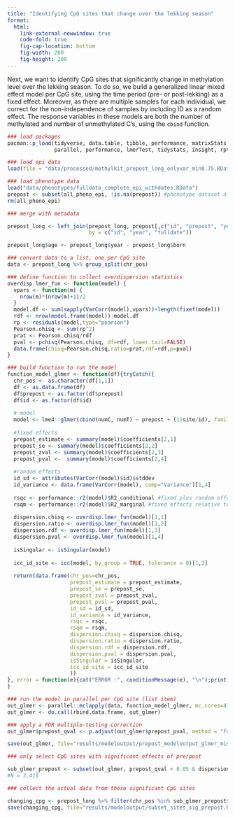 ```yaml
---
title: "Identifying CpG sites that change over the lekking season"
format: 
  html:
    link-external-newwindow: true
    code-fold: true
    fig-cap-location: bottom
    fig-width: 200
    fig-height: 200
---
```


Next, we want to identify CpG sites that significantly change in methylation level over the lekking season. To do so, we build a generalized linear mixed effect model per CpG site, using the time period (pre- or post-lekking) as a fixed effect. Moreover, as there are multiple samples for each individual, we correct for the non-independence of samples by including ID as a random effect. The response variables in these models are both the number of methylated and number of unmethylated C's, using the `cbind` function.

```r
### load packages 
pacman::p_load(tidyverse, data.table, tibble, performance, matrixStats, 
               parallel, performance, lmerTest, tidystats, insight, rptR)

### load epi data
load(file = "data/processed/methylkit_prepost_long_onlyvar_min0.75.RData") 

### load phenotype data 
load("data/phenotypes/fulldata_complete_epi_withdates.RData")
prepost <- subset(all_pheno_epi, !is.na(prepost)) #phenotype dataset also consists of other individuals not part of this study
rm(all_pheno_epi)

### merge with metadata

prepost_long <- left_join(prepost_long, prepost[,c("id", "prepost", "year", "born","site", "fulldate")], 
                          by = c("id", "year", "fulldate"))

prepost_long$age <- prepost_long$year - prepost_long$born

### convert data to a list, one per CpG site
data <- prepost_long %>% group_split(chr_pos)

### define function to collect overdispersion statistics
overdisp.lmer_fun <- function(model) {
  vpars <- function(m) {
    nrow(m)*(nrow(m)+1)/2
  }
  model.df <- sum(sapply(VarCorr(model),vpars))+length(fixef(model))
  rdf <- nrow(model.frame(model))-model.df
  rp <- residuals(model,type="pearson")
  Pearson.chisq <- sum(rp^2)
  prat <- Pearson.chisq/rdf
  pval <- pchisq(Pearson.chisq, df=rdf, lower.tail=FALSE)
  data.frame(chisq=Pearson.chisq,ratio=prat,rdf=rdf,p=pval)
}

### build function to run the model
function_model_glmer <- function(df){tryCatch({
  chr_pos <- as.character(df[1,1])
  df <- as.data.frame(df)
  df$prepost <- as.factor(df$prepost)
  df$id <- as.factor(df$id)
  
  # model
  model <- lme4::glmer(cbind(numC, numT) ~ prepost + (1|site/id), family = "binomial", df)
  
  #fixed effects
  prepost_estimate <- summary(model)$coefficients[2,1]
  prepost_se <- summary(model)$coefficients[2,2]
  prepost_zval <- summary(model)$coefficients[2,3]
  prepost_pval <-  summary(model)$coefficients[2,4]
  
  #random effects 
  id_sd <- attributes(VarCorr(model)$id)$stddev
  id_variance <- data.frame(VarCorr(model), comp="Variance")[1,4]
  
  rsqc <- performance::r2(model)$R2_conditional #fixed plus random effects relative to overall variance
  rsqm <- performance::r2(model)$R2_marginal #fixed effects relative to overall variance
  
  dispersion.chisq <- overdisp.lmer_fun(model)[1,1]
  dispersion.ratio <- overdisp.lmer_fun(model)[1,2]
  dispersion.rdf <- overdisp.lmer_fun(model)[1,3]
  dispersion.pval <- overdisp.lmer_fun(model)[1,4]
  
  isSingular <- isSingular(model)
  
  icc_id_site <- icc(model, by_group = TRUE, tolerance = 0)[1,2]
  
  return(data.frame(chr_pos=chr_pos, 
                    prepost_estimate = prepost_estimate,
                    prepost_se = prepost_se,
                    prepost_zval = prepost_zval,
                    prepost_pval = prepost_pval,
                    id_sd = id_sd,
                    id_variance = id_variance,
                    rsqc = rsqc,
                    rsqm = rsqm,
                    dispersion.chisq = dispersion.chisq,
                    dispersion.ratio = dispersion.ratio,
                    dispersion.rdf = dispersion.rdf,
                    dispersion.pval = dispersion.pval,
                    isSingular = isSingular,
                    icc_id_site = icc_id_site
                    ))
}, error = function(e){cat("ERROR :", conditionMessage(e), "\n");print(chr_pos)})
}

### run the model in parallel per CpG site (list item)
out_glmer <- parallel::mclapply(data, function_model_glmer, mc.cores=4)
out_glmer <- do.call(rbind.data.frame, out_glmer)

### apply a FDR multiple-testing correction
out_glmer$prepost_qval <- p.adjust(out_glmer$prepost_pval, method = "fdr", n = nrow(out_glmer))

save(out_glmer, file="results/modeloutput/prepost_modeloutput_glmer_min0.75.RData")

### only select CpG sites with significant effects of pre/post

sub_glmer_prepost <- subset(out_glmer, prepost_qval < 0.05 & dispersion.ratio < 1.1 & dispersion.pval > 0.05 & abs(prepost_estimate >= 0.1))
#N = 3,418

### collect the actual data from those significant CpG sites

changing_cpg <- prepost_long %>% filter(chr_pos %in% sub_glmer_prepost$chr_pos)
save(changing_cpg, file="results/modeloutput/subset_sites_sig_prepost.RData")

```